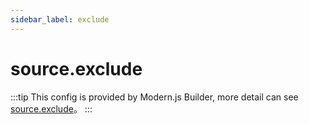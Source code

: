 ```yaml
---
sidebar_label: exclude
---
```


# source.exclude

:::tip
This config is provided by Modern.js Builder, more detail can see [source.exclude](https://modernjs.dev/builder/en/api/config-source.html#sourceexclude)。
:::


<Main />
